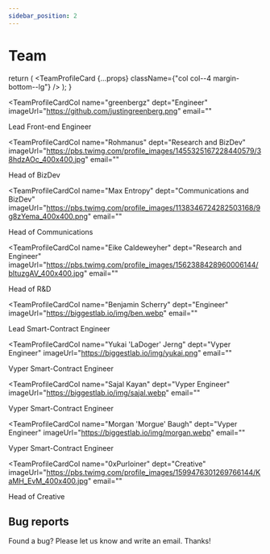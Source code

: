 ```yaml
---
sidebar_position: 2
---
```


# Team


  return (
    <TeamProfileCard {...props} className={"col col--4 margin-bottom--lg"} />
  );
}

<div className="row">

<TeamProfileCardCol
  name="greenbergz"
  dept="Engineer"
  imageUrl="https://github.com/justingreenberg.png"
  email=""
>
  Lead Front-end Engineer
</TeamProfileCardCol>

<TeamProfileCardCol
  name="Rohmanus"
  dept="Research and BizDev"
  imageUrl="https://pbs.twimg.com/profile_images/1455325167228440579/38hdzAOc_400x400.jpg"
  email=""
>
  Head of BizDev
</TeamProfileCardCol>

<TeamProfileCardCol
  name="Max Entropy"
  dept="Communications and BizDev"
  imageUrl="https://pbs.twimg.com/profile_images/1138346724282503168/9g8zYema_400x400.png"
  email=""
>
  Head of Communications
</TeamProfileCardCol>

<TeamProfileCardCol
  name="Eike Caldeweyher"
  dept="Research and Engineer"
  imageUrl="https://pbs.twimg.com/profile_images/1562388428960006144/bItuzgAV_400x400.jpg"
  email=""
>
  Head of R&D
</TeamProfileCardCol>

<TeamProfileCardCol
  name="Benjamin Scherry"
  dept="Engineer"
  imageUrl="https://biggestlab.io/img/ben.webp"
  email=""
>
  Lead Smart-Contract Engineer
</TeamProfileCardCol>

<TeamProfileCardCol
  name="Yukai 'LaDoger' Jerng"
  dept="Vyper Engineer"
  imageUrl="https://biggestlab.io/img/yukai.png"
  email=""
>
  Vyper Smart-Contract Engineer
</TeamProfileCardCol>

<TeamProfileCardCol
  name="Sajal Kayan"
  dept="Vyper Engineer"
  imageUrl="https://biggestlab.io/img/sajal.webp"
  email=""
>
  Vyper Smart-Contract Engineer
</TeamProfileCardCol>

<TeamProfileCardCol
  name="Morgan 'Morgue' Baugh"
  dept="Vyper Engineer"
  imageUrl="https://biggestlab.io/img/morgan.webp"
  email=""
>
  Vyper Smart-Contract Engineer
</TeamProfileCardCol>

<TeamProfileCardCol
  name="0xPurloiner"
  dept="Creative"
  imageUrl="https://pbs.twimg.com/profile_images/1599476301269766144/KaMH_EvM_400x400.jpg"
  email=""
>
  Head of Creative
</TeamProfileCardCol>

</div>

## Bug reports

Found a bug? Please let us know and write an email. Thanks!
